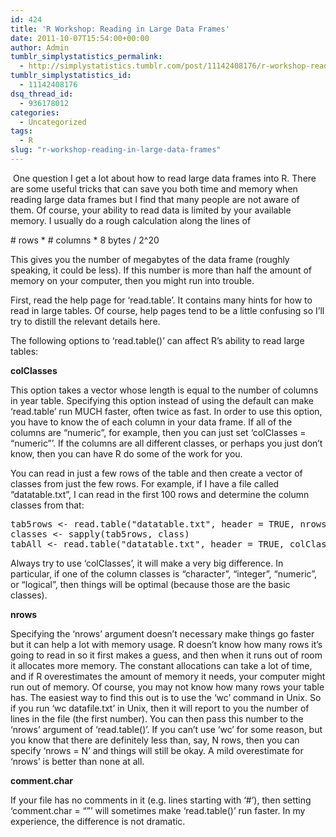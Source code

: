 ```yaml
---
id: 424
title: 'R Workshop: Reading in Large Data Frames'
date: 2011-10-07T15:54:00+00:00
author: Admin
tumblr_simplystatistics_permalink:
  - http://simplystatistics.tumblr.com/post/11142408176/r-workshop-reading-in-large-data-frames
tumblr_simplystatistics_id:
  - 11142408176
dsq_thread_id:
  - 936178012
categories:
  - Uncategorized
tags:
  - R
slug: "r-workshop-reading-in-large-data-frames"
---
```

<span> </span>One question I get a lot about how to read large data frames into R. There are some useful tricks that can save you both time and memory when reading large data frames but I find that many people are not aware of them. Of course, your ability to read data is limited by your available memory. I usually do a rough calculation along the lines of

<span># rows * # columns * 8 bytes / 2^20</span>

This gives you the number of megabytes of the data frame (roughly speaking, it could be less). If this number is more than half the amount of memory on your computer, then you might run into trouble.

<!-- more -->First, read the help page for &#8216;read.table&#8217;. It contains many hints for how to read in large tables. Of course, help pages tend to be a little confusing so I&#8217;ll try to distill the relevant details here.

The following options to &#8216;read.table()&#8217; can affect R&#8217;s ability to read large tables:

**colClasses**

This option takes a vector whose length is equal to the number of columns in year table. Specifying this option instead of using the default can make &#8216;read.table&#8217; run MUCH faster, often twice as fast. In order to use this option, you have to know the of each column in your data frame. If all of the columns are &#8220;numeric&#8221;, for example, then you can just set &#8216;colClasses = &#8220;numeric&#8221;&#8217;. If the columns are all different classes, or perhaps you just don&#8217;t know, then you can have R do some of the work for you.

You can read in just a few rows of the table and then create a vector of classes from just the few rows. For example, if I have a file called &#8220;datatable.txt&#8221;, I can read in the first 100 rows and determine the column classes from that:

<pre>tab5rows &lt;- read.table("datatable.txt", header = TRUE, nrows = 100)
classes &lt;- sapply(tab5rows, class)
tabAll &lt;- read.table("datatable.txt", header = TRUE, colClasses = classes)
</pre>

Always try to use &#8216;colClasses&#8217;, it will make a very big difference. In particular, if one of the column classes is &#8220;character&#8221;, &#8220;integer&#8221;, &#8220;numeric&#8221;, or &#8220;logical&#8221;, then things will be optimal (because those are the basic classes).

**nrows**

Specifying the &#8216;nrows&#8217; argument doesn&#8217;t necessary make things go faster but it can help a lot with memory usage. R doesn&#8217;t know how many rows it&#8217;s going to read in so it first makes a guess, and then when it runs out of room it allocates more memory. The constant allocations can take a lot of time, and if R overestimates the amount of memory it needs, your computer might run out of memory. Of course, you may not know how many rows your table has. The easiest way to find this out is to use the &#8216;wc&#8217; command in Unix. So if you run &#8216;wc datafile.txt&#8217; in Unix, then it will report to you the number of lines in the file (the first number). You can then pass this number to the &#8216;nrows&#8217; argument of &#8216;read.table()&#8217;. If you can&#8217;t use &#8216;wc&#8217; for some reason, but you know that there are definitely less than, say, N rows, then you can specify &#8216;nrows = N&#8217; and things will still be okay. A mild overestimate for &#8216;nrows&#8217; is better than none at all.

**comment.char**

If your file has no comments in it (e.g. lines starting with &#8216;#&#8217;), then setting &#8216;comment.char = &#8220;&#8221;&#8217; will sometimes make &#8216;read.table()&#8217; run faster. In my experience, the difference is not dramatic.
